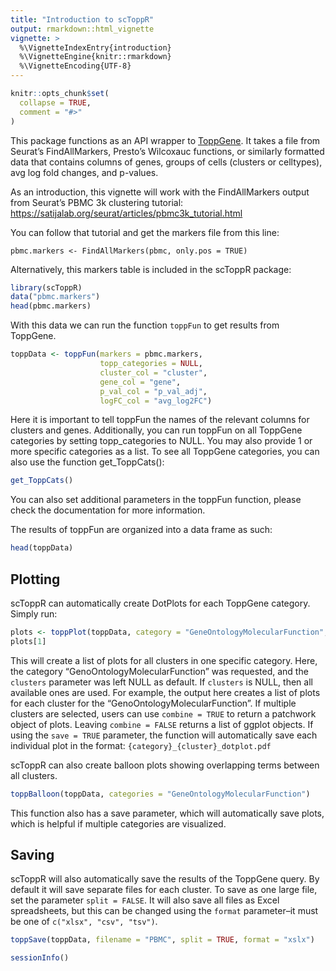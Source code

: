 ```yaml
---
title: "Introduction to scToppR"
output: rmarkdown::html_vignette
vignette: >
  %\VignetteIndexEntry{introduction}
  %\VignetteEngine{knitr::rmarkdown}
  %\VignetteEncoding{UTF-8}
---
```


```r
knitr::opts_chunk$set(
  collapse = TRUE,
  comment = "#>"
)
```

This package functions as an API wrapper to [ToppGene](https://toppgene.cchmc.org/). It takes a file from Seurat's FindAllMarkers, Presto's Wilcoxauc functions, or similarly formatted data that contains columns of genes, groups of cells (clusters or celltypes), avg log fold changes, and p-values. 

As an introduction, this vignette will work with the FindAllMarkers output from Seurat's PBMC 3k clustering tutorial: [https://satijalab.org/seurat/articles/pbmc3k_tutorial.html](https://satijalab.org/seurat/articles/pbmc3k_tutorial.html)

You can follow that tutorial and get the markers file from this line:

```
pbmc.markers <- FindAllMarkers(pbmc, only.pos = TRUE)
```
Alternatively, this markers table is included in the scToppR package:
```r
library(scToppR)
data("pbmc.markers")
head(pbmc.markers)
```


With this data we can run the function `toppFun` to get results from ToppGene.

```r
toppData <- toppFun(markers = pbmc.markers,
                    topp_categories = NULL, 
                    cluster_col = "cluster", 
                    gene_col = "gene",
                    p_val_col = "p_val_adj",
                    logFC_col = "avg_log2FC")

```

Here it is important to tell toppFun the names of the relevant columns for clusters and genes. Additionally, you can run toppFun on all ToppGene categories by setting topp_categories to NULL. You may also provide 1 or more specific categories as a list. To see all ToppGene categories, you can also use the function get_ToppCats():

```r
get_ToppCats()
```

You can also set additional parameters in the toppFun function, please check the documentation for more information.

The results of toppFun are organized into a data frame as such:

```r
head(toppData)

```

## Plotting

scToppR can automatically create DotPlots for each ToppGene category. Simply run:

```r
plots <- toppPlot(toppData, category = "GeneOntologyMolecularFunction", clusters = NULL)
plots[1]
```

This will create a list of plots for all clusters in one specific category. Here, the category "GenoOntologyMolecularFunction" was requested, and the `clusters` parameter was left NULL as default. If `clusters` is NULL, then all available ones are used. For example, the output here creates a list of plots for each cluster for the "GenoOntologyMolecularFunction". If multiple clusters are selected, users can use `combine = TRUE` to return a patchwork object of plots. Leaving `combine = FALSE` returns a list of ggplot objects. If using the `save = TRUE` parameter, the function will automatically save each individual plot in the format: `{category}_{cluster}_dotplot.pdf`

scToppR can also create balloon plots showing overlapping terms between all clusters.

```r
toppBalloon(toppData, categories = "GeneOntologyMolecularFunction")
```

This function also has a save parameter, which will automatically save plots, which is helpful if multiple categories are visualized.


## Saving 

scToppR will also automatically save the results of the ToppGene query. By default it will save separate files for each cluster. To save as one large file, set the parameter `split = FALSE`. It will also save all files as Excel spreadsheets, but this can be changed using the `format` parameter--it must be one of `c("xlsx", "csv", "tsv")`.

```r
toppSave(toppData, filename = "PBMC", split = TRUE, format = "xslx")
```

```r
sessionInfo()
```

